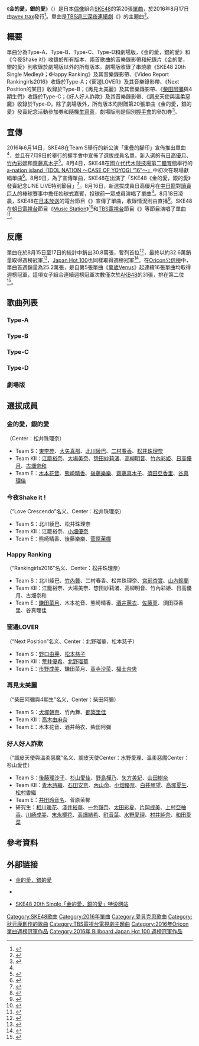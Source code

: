 {{Infobox Single
| Name = 金的愛，銀的愛
| Artist = [[SKE48|SKE48]]
| Album = 
| A-side = 
| B-side = 今夜Shake it !（{{lang|ja|今夜はShake it !}}）<br />Happy Ranking（{{lang|ja|ハッピーランキング}}，Type-A）<br />窗邊LOVER（{{lang|ja|窓際LOVER}}，Type-B）<br />再見太美麗（{{lang|ja|サヨナラが美しくて}}，Type-C）<br />好人好人詐欺（{{lang|ja|いい人いい人詐欺}}，Type-D）
| Released = 2016年8月17日
| Format = [[單曲|單曲]]
| Recorded = 
| Genre = [[J-POP|J-POP]]
| Length = 4:21
| Label = [[avex_trax|avex trax]]
| Writer = [[秋元康|秋元康]]（作詞）<br />{{Link-ja|伊藤心太郎|伊藤心太郎}}（作曲）
| Producer = 秋元康
| Certification = 
| Chart position = *週榜第1位（[[Oricon公信榜|Oricon]]）
| Last single = 《[[膽小鬼LINE|膽小鬼LINE]]》<br />（2016年）
| This single = 《'''金的愛，銀的愛'''》<br />（2016年）
| Next single = 《[[意外是芒果|意外是芒果]]》<br />（2017年）
| Misc = 
}}

《'''金的愛，銀的愛'''》（{{jpn|j=金の愛、銀の愛|hg=きんのあい、ぎんのあい|rm=Kinnoai, Ginnoai}}）是日本[[日本偶像|偶像]]組合[[SKE48|SKE48]]的第20張[[單曲|單曲]]，於2016年8月17日由[[avex_trax|avex trax]]發行<ref>{{Cite news|url=http://natalie.mu/music/news/190932|language=ja|script-title=ja:SKE48、新曲「金の愛、銀の愛」が珠理奈主演ドラマ主題歌に|newspaper=音楽ナタリー|publisher=ナターシャ|date=2016-06-15|accessdate=2016-06-15|archive-date=2016-06-18|archive-url=https://web.archive.org/web/20160618163343/http://natalie.mu/music/news/190932|dead-url=no}}</ref>。單曲是[[TBS週三深夜連續劇|TBS週三深夜連續劇]]《{{Link-ja|死幣-DEATH CASH-|死幣-DEATH CASH-}}》的主題曲<ref name="SKE48チームS 2年ぶり新公演">{{cite web |url=http://news.walkerplus.com/article/80103/ |language=ja |script-title=ja:SKE48チームS 2年ぶり新公演！20thシングルも電撃発表 |date=2016-06-14 |publisher=walkerplus |accessdate=2016-10-21 |archive-date=2016-10-21 |archive-url=https://web.archive.org/web/20161021133500/http://news.walkerplus.com/article/80103/ |dead-url=no }}</ref>。

== 概要 ==
單曲分為Type-A、Type-B、Type-C、Type-D和劇場版，《金的愛，銀的愛》和《今夜Shake it!》收錄於所有版本，兩首歌曲的音樂錄影帶和紀錄片《金的愛，銀的愛》則收錄於劇場版以外的所有版本。劇場版收錄了串燒歌《SKE48 20th Single Medley》；《Happy Ranking》及其音樂錄影帶、《Video Report Rankingirls2016》收錄於Type-A；《窗邊LOVER》及其音樂錄影帶、《Next Position的某日》收錄於Type-B；《再見太美麗》及其音樂錄影帶、《[[柴田阿彌|柴田阿彌]]與4期生們》收錄於Type-C；《好人好人詐欺》及其音樂錄影帶、《調皮天使與溫柔惡魔》收錄於Type-D。除了劇場版外，所有版本均附贈第20張單曲《金的愛，銀的愛》發賣紀念活動參加券和隨機[[生寫真|生寫真]]，劇場版則是個別[[握手會|握手會]]的參加券<ref>{{cite web |url=http://www.ske48.co.jp/discography/?id=778&select=single |language=ja |script-title=ja:金の愛、銀の愛 |date=2016-08-17 |publisher=[[SKE48|SKE48]] |accessdate=2016-10-21 |archive-date=2016-10-21 |archive-url=https://web.archive.org/web/20161021073831/http://www.ske48.co.jp/discography/?id=778&select=single |dead-url=no }}</ref>。

==宣傳==
2016年6月14日，SKE48在Team S舉行的新公演「重疊的腳印」宣佈推出單曲<ref name="SKE48チームS 2年ぶり新公演"/>，並且在7月9日於{{Link-ja|名古屋市國際展示場|名古屋市国際展示場}}舉行的握手會中宣佈了選拔成員名單，新入選的有[[日高優月|日高優月]]、[[竹內彩姬|竹內彩姬]]和[[齋藤真木子|齋藤真木子]]<ref>{{cite web |url=https://www.barks.jp/news/?id=1000128805 |language=ja |script-title=ja:SKE48、「金の愛、銀の愛」歌唱選抜メンバー発表 |date=2016-07-09 |publisher=BARKS |accessdate=2016-10-21 |archive-date=2016-08-16 |archive-url=https://web.archive.org/web/20160816173125/https://www.barks.jp/news/?id=1000128805 |dead-url=no }}</ref>。8月4日，SKE48在[[國立代代木競技場|國立代代木競技場第二體育館]]舉行的[[a-nation|a-nation island『IDOL NATION ～CASE OF YOYOGI “16”～』]]中初次在現場獻唱單曲<ref>{{cite web |url=https://www.barks.jp/news/?id=1000129596 |language=ja |script-title=ja:SKE48、たこやきレインボー、アプガ＜IDOL NATION ～CASE OF YOYOGI “16”～＞で対バン |date=2016-08-04 |publisher=BARKS |accessdate=2016-10-21 |archive-date=2016-10-21 |archive-url=https://web.archive.org/web/20161021141724/https://www.barks.jp/news/?id=1000129596 |dead-url=no }}</ref>。8月9日，為了宣傳單曲，SKE48在{{Link-ja|LINE LIVE|LINE LIVE}}出演了「SKE48《金的愛，銀的愛》發賣紀念LINE LIVE特別節目」<ref>{{cite web |url=http://news.walkerplus.com/article/83623/ |language=ja |script-title=ja:SKE48の特番をLINE LIVEで生配信！ |date=2016-08-05 |publisher=walkerplus |accessdate=2016-10-21 |archive-date=2016-10-21 |archive-url=https://web.archive.org/web/20161021200051/http://news.walkerplus.com/article/83623/ |dead-url=no }}</ref>。8月16日，新選拔成員日高優月在[[中日龍|中日龍]]對[[讀賣巨人|讀賣巨人]]的棒球賽事中擔任始球式嘉賓，投球前一眾成員演唱了單曲<ref>{{cite web |url=http://www.tokyo-sports.co.jp/entame/entertainment/581612/ |language=ja |script-title=ja:ドラ党ＳＫＥ日高優月が始球式「力が入っちゃって」ワンバウンドに！ |date=2016-08-16 |publisher=[[東京體育|東京體育]] |accessdate=2016-10-21 |archive-date=2016-10-21 |archive-url=https://web.archive.org/web/20161021052907/http://www.tokyo-sports.co.jp/entame/entertainment/581612/ |dead-url=no }}</ref>。8月18日凌晨，SKE48在[[日本放送|日本放送]]的電台節目《{{link-ja|AKB48的All Night Nippon|AKB48のオールナイトニッポン}}》宣傳了單曲，收錄情況則由{{Link-ja|SHOWROOM (网站)|SHOWROOM (ストリーミングサービス)|SHOWROOM}}直播<ref>{{cite web |url=https://deview.co.jp/News?am_article_id=2076949&set_cookie=2 |language=ja |script-title=ja:AKB48のオールナイトにシングル発売直後のSKE48出演　SHOWROOMで映像を同時配信 |date=2016-08-17 |publisher=Deview |accessdate=2016-10-21 |archive-date=2018-08-08 |archive-url=https://web.archive.org/web/20180808233802/https://deview.co.jp/News?am_article_id=2076949&set_cookie=2 |dead-url=no }}</ref>。SKE48在[[朝日電視台|朝日電視台]]節目《[[Music_Station|Music Station]]》<ref>{{cite web |url=http://natalie.mu/music/news/199661 |language=ja |script-title=ja:次週「Mステ」に桐谷健太、アレキ、SKE48、NEWS、マッキー、Flower登場 |date=2016-08-26 |publisher=[[Natalie_(網站)|natalie]] |accessdate=2016-10-21 |archive-date=2016-10-21 |archive-url=https://web.archive.org/web/20161021194250/http://natalie.mu/music/news/199661 |dead-url=no }}</ref>和[[TBS電視台|TBS電視台]]節目《{{Link-ja|Good Time Music|Good Time Music}}》等節目演唱了單曲<ref>{{cite web |url=http://natalie.mu/music/news/199914 |language=ja |script-title=ja:「GTM」アニソン＆80年代アイドルSPで氣志團、きただにひろしが熱弁 |date=2016-08-29 |publisher=natalie |accessdate=2016-10-21 |archive-date=2016-10-21 |archive-url=https://web.archive.org/web/20161021132919/http://natalie.mu/music/news/199914 |dead-url=no }}</ref>。

==反應==
單曲在{{Link-ja|SoundScan Japan|サウンドスキャンジャパン}}於8月15日至17日的統計中銷出30.8萬張，暫列首位<ref>{{cite web |url=http://www.billboard-japan.com/d_news/detail/41027/2 |language=ja |script-title=ja:【先ヨミ】SKE48 節目の20枚目SGが30万枚超えでトップ！2位はEXILEの五輪ソング |date=2016-08-18 |publisher=[[告示牌_(雜誌)|告示牌]] |accessdate=2016-10-21 |archive-date=2016-10-21 |archive-url=https://web.archive.org/web/20161021133927/http://www.billboard-japan.com/d_news/detail/41027/2 |dead-url=no }}</ref>，最終以約32.6萬銷量取得週榜冠軍<ref>{{cite web |url=http://www.billboard-japan.com/d_news/detail/41104/2 |language=ja |script-title=ja:SKE48『金の愛、銀の愛』32.6万枚セールスでシングル・チャート首位 SMAP4位で9曲チャート・イン |date=2016-08-22 |publisher=告示牌 |accessdate=2016-10-21 |archive-date=2016-10-21 |archive-url=https://web.archive.org/web/20161021135437/http://www.billboard-japan.com/d_news/detail/41104/2 |dead-url=no }}</ref>，[[Japan_Hot_100|Japan Hot 100]]也同樣取得週榜冠軍<ref>{{cite web |url=http://www.billboard-japan.com/d_news/detail/41193/2 |language=ja |script-title=ja:SKE48「金の愛、銀の愛」総合首位、JY「好きな人がいること」ダウンロードとMVで1位 |date=2016-08-24 |publisher=告示牌 |accessdate=2016-10-21 |archive-date=2016-10-21 |archive-url=https://web.archive.org/web/20161021131652/http://www.billboard-japan.com/d_news/detail/41193/2 |dead-url=no }}</ref>。在[[Oricon公信榜|Oricon公信榜]]中，單曲首週銷量為25.2萬張，是自第5張單曲《[[萬歲Venus|萬歲Venus]]》起連續16張單曲均取得週榜冠軍，這項女子組合連續週榜冠軍次數僅次於[[AKB48|AKB48]]的31張，排在第二位<ref>{{cite web |url=http://www.oricon.co.jp/news/2077187/full/ |language=ja |script-title=ja:【オリコン】SKE48、シングル16作連続首位 女性グループ歴代2位キープ |date=2016-08-23 |publisher=[[Oricon|Oricon]] |accessdate=2016-10-21 |archive-date=2016-10-21 |archive-url=https://web.archive.org/web/20161021132927/http://www.oricon.co.jp/news/2077187/full/ |dead-url=no }}</ref>。

== 歌曲列表 == 
=== Type-A ===
{{tracklist 
| collapsed = 
| headline = CD
| extra_column = 編曲
| total_length = 27:15
| all_lyrics =

| title1 = 金的愛，銀的愛
| note1 = 
| lyrics1 = 秋元康
| music1 = {{Link-ja|伊藤心太郎|伊藤心太郎}}
| extra1 = 伊藤心太郎
| length1 = 4:21

| title2 = Happy Ranking
| note2 = Rankingirls2016
| lyrics2 = 秋元康
| music2 = 金崎真士
| extra2 = {{Link-ja|野中雄一|野中“まさ”雄一}}
| length2 = 4:13

| title3 = 今夜Shake it !
| note3 = {{Link-ja|Love Crescendo|ラブ・クレッシェンド}}
| lyrics3 = 秋元康
| music3 = {{Link-ja|岡田實音|岡田実音}}
| extra3 = {{Link-ja|佐佐木裕 (音樂人)|佐々木裕 (ミュージシャン)|佐佐木裕}}
| length3 = 5:03

| title4 = 金的愛，銀的愛 off vocal
| music4 = 伊藤心太郎
| extra4 = 伊藤心太郎
| length4 = 4:20
| title5 = Happy Ranking off vocal
| music5 = 金崎真士
| extra5 = 野中雄一
| length5 = 4:13
| title6 = 今夜Shake it ! off vocal
| music6 = 岡田實音
| extra6 = 佐佐木裕
| length6 = 5:02
}}
{{tracklist
| headline = DVD 
| extra_column = 導演
| total_length = 
| title1 = 金的愛，銀的愛 Music Video
| extra1 = 實守信介
| length1 = 
| title2 = Happy Ranking Music Video
| extra2 = 白石剛浩
| length2 = 
| title3 = 紀錄片「金的愛，銀的愛」
| length3 = 
| title4 = Video Report Rankingirls2016
| length4 = 
}}

=== Type-B ===
{{tracklist
| collapsed = 
| headline = CD
| extra_column = 編曲
| total_length = 26:47
| all_lyrics =

| title1 = 金的愛，銀的愛
| note1 = 
| lyrics1 = 秋元康
| music1 = 伊藤心太郎
| extra1 = 伊藤心太郎
| length1 = 4:21

| title2 = 窗邊LOVER
| note2 = Next Position
| lyrics2 = 秋元康
| music2 = 野村美和
| extra2 = 野中雄一
| length2 = 3:59

| title3 = 今夜Shake it !
| note3 = Love Crescendo
| lyrics3 = 秋元康
| music3 = 岡田實音
| extra3 = 佐佐木裕
| length3 = 5:03

| title4 = 金的愛，銀的愛 off vocal
| music4 = 伊藤心太郎
| extra4 = 伊藤心太郎
| length4 = 4:20
| title5 = 窗邊LOVER off vocal
| music5 = 野村美和
| extra5 = 野中雄一
| length5 = 3:59
| title6 = 今夜Shake it ! off vocal
| music6 = 岡田實音
| extra6 = 佐佐木裕
| length6 = 5:02
}}
{{tracklist
| headline = DVD
| extra_column = 導演
| total_length = 
| title1 = 金的愛，銀的愛 Music Video
| extra1 = 實守信介 
| length1 = 
| title2 = 窗邊LOVER Music Video
| extra2 = {{Link-ja|多田卓也|多田卓也}}
| length2 = 
| title3 = 紀錄片「金的愛，銀的愛」
| length3 = 
| title4 = Next Position的某日
| length4 = 
}}

=== Type-C ===
{{tracklist
| collapsed = 
| headline = CD
| extra_column = 編曲
| total_length = 29:27
| all_lyrics =

| title1 = 金的愛，銀的愛
| note1 = 
| lyrics1 = 秋元康
| music1 = 伊藤心太郎
| extra1 = 伊藤心太郎
| length1 = 4:21

| title2 = 再見太美麗
| note2 = [[柴田阿彌|柴田阿彌]]與4期生
| lyrics2 = 秋元康
| music2 = {{Link-ja|園田健太郎|園田健太郎|木村有希}}
| extra2 = 野中雄一
| length2 = 5:19

| title3 = 今夜Shake it !
| note3 = Love Crescendo
| lyrics3 = 秋元康
| music3 = 岡田實音
| extra3 = 佐佐木裕
| length3 = 5:03

| title4 = 金的愛，銀的愛 off vocal
| music4 = 伊藤心太郎
| extra4 = 伊藤心太郎
| length4 = 4:20
| title5 = 再見太美麗 off vocal
| music5 = 木村有希
| extra5 = 野中雄一
| length5 = 5:19
| title6 = 今夜Shake it ! off vocal
| music6 = 岡田實音
| extra6 = 佐佐木裕
| length6 = 5:02
}}
{{tracklist
| headline = DVD
| extra_column = 導演
| total_length = 
| title1 = 金的愛，銀的愛 Music Video
| extra1 = 實守信介
| length1 = 
| title2 = 再見太美麗 Music Video
| extra2 = 中村太洸
| length2 = 
| title3 = 紀錄片「金的愛，銀的愛」
| length3 = 
| title4 = 柴田阿彌與4期生們
| length4 = 
}}

=== Type-D ===
{{tracklist
| collapsed = 
| headline = CD
| extra_column = 編曲
| total_length = 26:52
| all_lyrics =

| title1 = 金的愛，銀的愛
| note1 = 
| lyrics1 = 秋元康
| music1 = 伊藤心太郎
| extra1 = 伊藤心太郎
| length1 = 4:21

| title2 = 好人好人詐欺
| note2 = 調皮天使與溫柔惡魔
| lyrics2 = 秋元康
| music2 = {{Link-ja|Kedama|ケダマ|築田格}}
| extra2 = 築田格
| length2 = 4:02

| title3 = 今夜Shake it !
| note3 = Love Crescendo
| lyrics3 = 秋元康
| music3 = 岡田實音
| extra3 = 佐佐木裕
| length3 = 5:03

| title4 = 金的愛，銀的愛 off vocal
| music4 = 伊藤心太郎
| extra4 = 伊藤心太郎
| length4 = 4:20
| title5 = 好人好人詐欺 off vocal
| music5 = 築田格
| extra5 = 築田格
| length5 = 4:02
| title6 = 今夜Shake it ! off vocal
| music6 = 岡田實音
| extra6 = 佐佐木裕
| length6 = 5:02
}}
{{tracklist
| headline = DVD
| extra_column = 導演
| total_length = 
| title1 = 金的愛，銀的愛 Music Video
| extra1 = 實守信介
| length1 = 
| title2 = 好人好人詐欺 Music Video
| extra2 = {{Link-ja|福居英晃|福居英晃}}
| length2 = 
| title3 = 紀錄片「金的愛，銀的愛」
| length3 = 
| title4 = 調皮天使與溫柔惡魔
| length4 = 
}}

=== 劇場版 ===
{{tracklist
| collapsed = 
| headline = CD
| extra_column = 編曲
| total_length = 
| all_lyrics =

| title1 = 金的愛，銀的愛
| note1 = 
| lyrics1 = 秋元康
| music1 = 伊藤心太郎
| extra1 = 伊藤心太郎
| length1 = 

| title2 = 今夜Shake it !
| note2 = Love Crescendo
| lyrics2 = 秋元康
| music2 = 岡田實音
| extra2 = 佐佐木裕
| length2 = 

| title3 = SKE48 20th Single Medley
| title4 = 金的愛，銀的愛 off vocal
| music4 = 伊藤心太郎
| extra4 = 伊藤心太郎
| title5 = 今夜Shake it ! off vocal
| music5 = 岡田實音
| extra5 = 佐佐木裕
| length5 = 
}}

== 選拔成員 ==
===金的愛，銀的愛===
（Center：松井珠理奈）
*Team S：[[東李苑|東李苑]]、[[大矢真那|大矢真那]]、[[北川綾巴|北川綾巴]]、[[二村春香|二村春香]]、[[松井珠理奈|松井珠理奈]]
*Team KII：[[江籠裕奈|江籠裕奈]]、[[大場美奈|大場美奈]]、[[惣田紗莉渚|惣田紗莉渚]]、[[高柳明音|高柳明音]]、[[竹內彩姫|竹內彩姫]]、[[日高優月|日高優月]]、[[古畑奈和|古畑奈和]]
*Team E：[[木本花音|木本花音]]、[[熊崎晴香|熊崎晴香]]、[[後藤樂樂|後藤樂樂]]、[[齋藤真木子|齋藤真木子]]、[[須田亞香里|須田亞香里]]、[[谷真理佳|谷真理佳]]

===今夜Shake it !===
（“Love Crescendo”名义、Center：松井珠理奈）
*Team S：北川綾巴、松井珠理奈
*Team KII：江籠裕奈、[[小畑優奈|小畑優奈]]
*Team E：熊崎晴香、後藤樂樂、[[菅原茉椰|菅原茉椰]]

===Happy Ranking===
（“Rankingirls2016”名义、Center：松井珠理奈）
*Team S：北川綾巴、[[竹內舞|竹內舞]]、二村春香、松井珠理奈、[[宮前杏實|宮前杏實]]、[[山內鈴蘭|山內鈴蘭]]
*Team KII：江籠裕奈、大場美奈、惣田紗莉渚、高柳明音、竹內彩姫、日高優月、古畑奈和
*Team E：[[鎌田菜月|鎌田菜月]]、木本花音、熊崎晴香、[[酒井萌衣|酒井萌衣]]、[[佐藤堇|佐藤堇]]、須田亞香里、谷真理佳

===窗邊LOVER===
（“Next Position”名义、Center：北野瑠華、松本慈子）
*Team S：[[野口由芽|野口由芽]]、[[松本慈子|松本慈子]]
*Team KII：[[荒井優希|荒井優希]]、[[北野瑠華|北野瑠華]]
*Team E：[[市野成美|市野成美]]、鎌田菜月、[[高寺沙菜|高寺沙菜]]、[[福士奈央|福士奈央]]

===再見太美麗===
（“柴田阿彌與4期生”名义、Center：柴田阿彌）
*Team S：[[犬塚朝奈|犬塚朝奈]]、竹內舞、[[都築里佳|都築里佳]]
*Team KII：[[高木由麻奈|高木由麻奈]]
*Team E：木本花音、酒井萌衣、柴田阿彌

===好人好人詐欺===
（“調皮天使與溫柔惡魔”名义、調皮天使Center：水野愛理、溫柔惡魔Center：杉山愛佳）
*Team S：[[後藤理沙子|後藤理沙子]]、[[杉山愛佳|杉山愛佳]]、[[野島樺乃|野島樺乃]]、[[矢方美紀|矢方美紀]]、[[山田樹奈|山田樹奈]]
*Team KII：[[青木詩織|青木詩織]]、[[石田安奈|石田安奈]]、[[內山命|內山命]]、[[小畑優奈|小畑優奈]]、[[白井琴望|白井琴望]]、[[高塚夏生|高塚夏生]]、[[松村香織|松村香織]]
*Team E：[[井田玲音名|井田玲音名]]、菅原茉椰
*研究生：[[相川暖花|相川暖花]]、[[淺井裕華|淺井裕華]]、[[一色嶺奈|一色嶺奈]]、[[太田彩夏|太田彩夏]]、[[片岡成美|片岡成美]]、[[上村亞柚香|上村亞柚香]]、[[川崎成美|川崎成美]]、[[末永櫻花|末永櫻花]]、[[高畑結希|高畑結希]]、[[町音葉|町音葉]]、[[水野愛理|水野愛理]]、[[村井純奈|村井純奈]]、[[和田愛菜|和田愛菜]]

== 參考資料 ==
{{Reflist}}

== 外部链接 ==
* {{ja}}[http://www.ske48.co.jp/discography/?id=778&select=single 金的愛，銀的愛] {{Wayback|url=http://www.ske48.co.jp/discography/?id=778&select=single |date=20161021073831 }}
* {{ja}}{{YouTube|beVadlapkxU|2016/8/17 on sale SKE48 20th.Single 「金的愛，銀的愛」MV（special edit ver.）}}
* {{ja}}[http://ske48.co.jp/kinnoaiginnoai/ SKE48 20th Single「金的愛，銀的愛」特设网站] {{Wayback|url=http://ske48.co.jp/kinnoaiginnoai/ |date=20161021073557 }}

{{SKE48}}
{{Oricon單曲週榜冠軍 (2016年)|2016年8月29日}}
{{Billboard JAPAN Hot 100 週榜冠軍 (2016年)|2016年8月29日}}
{{DEFAULTSORT:Kinnoai, Ginnoai}}
[[Category:SKE48歌曲|Category:SKE48歌曲]]
[[Category:2016年單曲|Category:2016年單曲]]
[[Category:愛貝克思歌曲|Category:愛貝克思歌曲]]
[[Category:秋元康創作的歌曲|Category:秋元康創作的歌曲]]
[[Category:TBS電視台電視劇主題曲|Category:TBS電視台電視劇主題曲]]
[[Category:2016年Oricon單曲週榜冠軍作品|Category:2016年Oricon單曲週榜冠軍作品]]
[[Category:2016年_Billboard_Japan_Hot_100_週榜冠軍作品|Category:2016年 Billboard Japan Hot 100 週榜冠軍作品]]